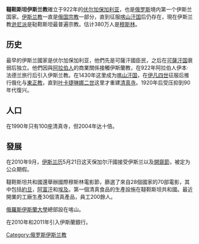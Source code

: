 '''韃靼斯坦伊斯兰教'''確立于922年的[[伏尔加保加利亚|伏尔加保加利亚]]，也是[[俄罗斯|俄罗斯]]境内第一个伊斯兰国家。[[伊斯兰教|伊斯兰教]]一直是[[俄国宗教|俄国宗教]]一部分，直到征服[[喀山汗国|喀山汗国]]后仍存在，現在伊斯兰教[[逊尼派|逊尼派]]是鞑靼斯坦最普遍宗教。估计380万人是[[穆斯林|穆斯林]]。

==历史==
最早的伊斯兰國家是伏尔加保加利亚，他們先是可薩汗國臣民，之后在[[可薩汗国|可薩汗国]]衰弱后独立。他們因與[[阿拉伯人|阿拉伯人]]的商業關係接觸伊斯蘭教，在922年阿拉伯人伊本·法德兰旅行后引入伊斯兰教。在1430年这里成为[[喀山汗国|喀山汗国]]，在[[伊凡四世|伊凡四世]]征服后推行俄化与[[東正教|東正教]]，直到[[叶卡捷琳娜二世|叶卡捷琳娜二世]]这里才重建[[清真寺|清真寺]]。1920年后受压抑到90年代復兴。

==人口==
在1990年只有100座清真寺，但2004年达十倍。

==發展==
在2010年9月，[[回曆|伊斯兰历]]5月21日这天保加尔汗國接受伊斯兰以及[[開齋節|開齋節]]，被定为公众期假。

韃靼斯坦共和國還舉辦國際穆斯林電影節，篩選了來自28個國家的70部電影，其中包括[[約旦|約旦]]，[[阿富汗|阿富汗]]和[[埃及|埃及]]。第一個清真食品的生產設施在韃靼斯坦共和國。最近開業的工廠生產30個清真產品，員工200餘人。

[[俄羅斯伊斯蘭大學|俄羅斯伊斯蘭大學]]總部設在喀山。

在2010年和2011年引入伊斯蘭銀行。

[[Category:俄罗斯伊斯兰教|Category:俄罗斯伊斯兰教]]